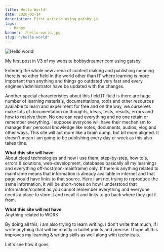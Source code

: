 ```yaml
---
title: Hello World!
date: 2020-03-14
description: First article using gatsby.js
tags:
  - happy
banner: ./hello-world.jpg
slug: "/hello-world"
---
```

![Hello world!](./hello-world.jpg)

My first post in V3 of my website [bobbydreamer.com](http://www.bobbydreamer.com) using gatsby

Entering the whole new arena of content making and publishing meaning there is no other field in the world other than IT where learning is more important than anything and things go outdated very fast and every engineer/administrator have be updated with the changes. 

Another special characteristics about this field IT field is there are huge number of learning materials, documentations, tools and other resources available to learn and experiment for free and on the way, we ourselves make lots of documentation on thoughts, ideas, tests, results, errors and how to resolve them. No one can read everything and no one retain or remember everything. I suppose everyone will have their mechanism to manage their personal knowledge like notes, documents, audios, vlog and other ways. This site will act more like a brain dump, but bit more aligned. It doesn't mean i am going to be publishing every day or week as this also takes time. 

**What this site will have**    
About cloud technologies and how i use them, step-by-step, how to's, errors & solutions, web-development, databases basically all my learnings and everything off-host(non-mainframe) only. If there is anything related to mainframe means that information is already available in internet and that page would have links to that source. Here i am not trying to reproduce the same information, it will be short-notes on how i understood that information/content as you cannot remember everything and everyone needs a place to store it and recall it and links to go back where they got it from. 

**What this site will not have**    
Anything related to WORK

By doing all this, i am also trying to learn writing. I don't write that much, if i write anything that will be mostly in bullet points and precise. I hope all this improves my learning & writing skills as well along with technicals. 

Let's see how it goes

